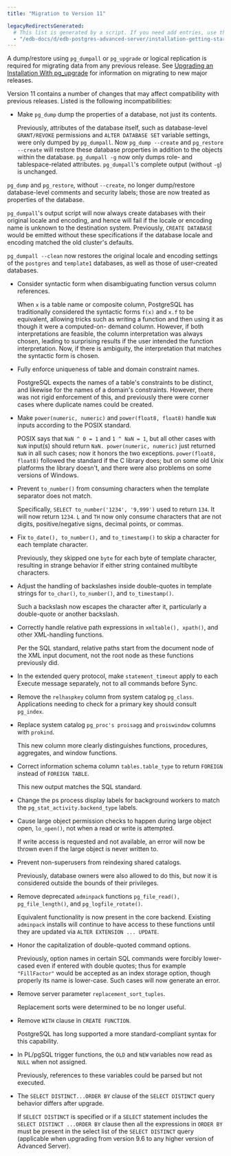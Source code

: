 ```yaml
---
title: "Migration to Version 11"

legacyRedirectsGenerated:
  # This list is generated by a script. If you need add entries, use the `legacyRedirects` key.
  - "/edb-docs/d/edb-postgres-advanced-server/installation-getting-started/upgrade-guide/13/migration.html"
---
```


A dump/restore using `pg_dumpall` or `pg_upgrade` or logical replication is required for migrating data from any previous release. See [Upgrading an Installation With pg_upgrade](03_upgrading_an_installation_with_pg_upgrade/#upgrading_an_installation_with_pg_upgrade) for information on migrating to new major releases.

Version 11 contains a number of changes that may affect compatibility with previous releases. Listed is the following incompatibilities:

-  Make `pg_dump` dump the properties of a database, not just its contents.

   Previously, attributes of the database itself, such as database-level `GRANT/REVOKE` permissions and `ALTER DATABASE SET` variable settings, were only dumped by `pg_dumpall`. Now `pg_dump --create` and `pg_restore --create` will restore these database properties in addition to the objects within the database. `pg_dumpall -g` now only dumps role- and tablespace-related attributes. `pg_dumpall`'s complete output (without `-g`) is unchanged.
  
  `pg_dump` and `pg_restore`, without `--create`, no longer dump/restore database-level comments and security labels; those are now treated as properties of the database.
  
  `pg_dumpall`'s output script will now always create databases with their original locale and encoding, and hence will fail if the locale or encoding name is unknown to the destination system. Previously, `CREATE DATABASE` would be emitted without these specifications if the database locale and encoding matched the old cluster's defaults.

  `pg_dumpall --clean` now restores the original locale and encoding settings of the `postgres` and `template1` databases, as well as those of user-created databases.

- Consider syntactic form when disambiguating function versus column references.

  When `x` is a table name or composite column, PostgreSQL has traditionally considered the syntactic forms `f(x)` and `x.f` to be equivalent, allowing tricks such as writing a function and then using it as though it were a computed-on- demand column. However, if both interpretations are feasible, the column interpretation was always chosen, leading to surprising results if the user intended the function interpretation. Now, if there is ambiguity, the interpretation that matches the syntactic form is chosen.

- Fully enforce uniqueness of table and domain constraint names.

  PostgreSQL expects the names of a table's constraints to be distinct, and likewise for the names of a domain's constraints. However, there was not rigid enforcement of this, and previously there were corner cases where duplicate names could be created.

- Make `power(numeric, numeric)` and `power(float8, float8)` handle `NaN` inputs according to the POSIX standard.

  POSIX says that `NaN ^ 0 = 1` and `1 ^ NaN = 1`, but all other cases with `NaN` input(s) should return `NaN. power(numeric, numeric)` just returned `NaN` in all such cases; now it honors the two exceptions. `power(float8, float8)` followed the standard if the C library does; but on some old Unix platforms the library doesn't, and there were also problems on some versions of Windows.

- Prevent `to_number()` from consuming characters when the template separator does not match.

  Specifically, `SELECT to_number('1234', '9,999')` used to return `134`. It will now return `1234`. `L` and `TH` now only consume characters that are not digits, positive/negative signs, decimal points, or commas.

- Fix `to_date(), to_number(),` and `to_timestamp()` to skip a character for each template character.
  
  Previously, they skipped one `byte` for each byte of template character, resulting in strange behavior if either string contained multibyte characters.

- Adjust the handling of backslashes inside double-quotes in template strings for `to_char()`, `to_number()`, and `to_timestamp()`.

  Such a backslash now escapes the character after it, particularly a double-quote or another backslash.

- Correctly handle relative path expressions in `xmltable(), xpath()`, and other XML-handling functions.

  Per the SQL standard, relative paths start from the document node of the XML input document, not the root node as these functions previously did.

- In the extended query protocol, make `statement_timeout` apply to each Execute message separately, not to all commands before Sync.

- Remove the `relhaspkey` column from system catalog `pg_class`. Applications needing to check for a primary key should consult `pg_index`.

- Replace system catalog `pg_proc's proisagg` and `proiswindow` columns with `prokind`.
  
  This new column more clearly distinguishes functions, procedures, aggregates, and window functions.

- Correct information schema column `tables.table_type` to return `FOREIGN` instead of `FOREIGN TABLE`.

  This new output matches the SQL standard.

- Change the ps process display labels for background workers to match the
  `pg_stat_activity.backend_type` labels.

- Cause large object permission checks to happen during large object open,
  `lo_open()`, not when a read or write is attempted.

  If write access is requested and not available, an error will now be thrown even if
  the large object is never written to.

- Prevent non-superusers from reindexing shared catalogs.

  Previously, database owners were also allowed to do this, but now it is considered outside the bounds of their privileges.

- Remove deprecated `adminpack` functions `pg_file_read(), pg_file_length()`, and `pg_logfile_rotate()`.
  
  Equivalent functionality is now present in the core backend. Existing `adminpack` installs will continue to have access to these functions until they are updated via `ALTER EXTENSION ... UPDATE`.

- Honor the capitalization of double-quoted command options.

  Previously, option names in certain SQL commands were forcibly lower-cased even if entered with double quotes; thus for example `"FillFactor"` would be accepted as an index storage option, though properly its name is lower-case. Such cases will now generate an error.
  
- Remove server parameter `replacement_sort_tuples`.

  Replacement sorts were determined to be no longer useful.

- Remove `WITH` clause in `CREATE FUNCTION`.
  
  PostgreSQL has long supported a more standard-compliant syntax for this capability.

- In PL/pgSQL trigger functions, the `OLD` and `NEW` variables now read as `NULL` when not assigned.

  Previously, references to these variables could be parsed but not executed.

- The `SELECT DISTINCT...ORDER BY` clause of the `SELECT DISTINCT` query behavior differs after upgrade.
  
  If `SELECT DISTINCT` is specified or if a `SELECT` statement includes the `SELECT DISTINCT ...ORDER BY` clause then all the expressions in `ORDER BY` must be present in the select list of the `SELECT DISTINCT` query (applicable when upgrading from version 9.6 to any higher version of Advanced Server).
